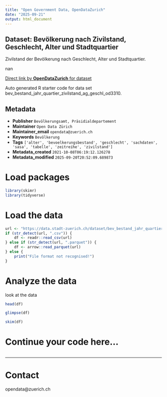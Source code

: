 ```yaml
---
title: "Open Government Data, OpenDataZurich"
date: "2025-09-21"
output: html_document
---
```


## Dataset: Bevölkerung nach Zivilstand, Geschlecht, Alter und Stadtquartier


Zivilstand der Bevölkerung nach Geschlecht, Alter und Stadtquartier.


nan

[Direct link by **OpenDataZurich** for dataset](https://data.stadt-zuerich.ch/dataset/bev_bestand_jahr_quartier_zivilstand_ag_geschl_od3310)

Auto generated R starter code for data set bev_bestand_jahr_quartier_zivilstand_ag_geschl_od3310.

## Metadata

- **Publisher** `Bevölkerungsamt, Präsidialdepartement`
- **Maintainer** `Open Data Zürich`
- **Maintainer_email** `opendata@zuerich.ch`
- **Keywords** `Bevölk­erung`
- **Tags** `['alter', 'bevoelkerungsbestand', 'geschlecht', 'sachdaten', 'sasa', 'tabelle', 'zeitreihe', 'zivilstand']`
- **Metadata_created** `2021-10-08T06:19:12.126278`
- **Metadata_modified** `2025-09-20T20:52:09.689873`


# Load packages

```r
library(skimr)
library(tidyverse)
```

# Load the data

```r
url <- "https://data.stadt-zuerich.ch/dataset/bev_bestand_jahr_quartier_zivilstand_ag_geschl_od3310/download/BEV331OD3310.csv"
if (str_detect(url, ".csv")) {
    df <- readr::read_csv(url)
} else if (str_detect(url, ".parquet")) {
    df <- arrow::read_parquet(url)
} else {
    print("File format not recognised!")
}
```

# Analyze the data

look at the data
```r
head(df)
```

```r
glimpse(df)
```

```r
skim(df)
```

# Continue your code here...

```r

```

------------------------------------------------------------------------

# Contact

opendata@zuerich.ch
